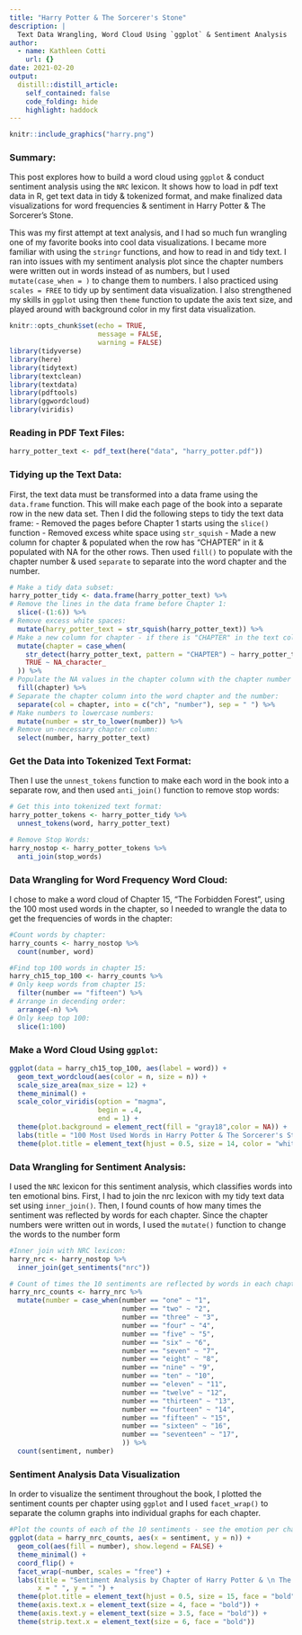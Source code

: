 ```yaml
---
title: "Harry Potter & The Sorcerer's Stone"
description: |
  Text Data Wrangling, Word Cloud Using `ggplot` & Sentiment Analysis 
author:
  - name: Kathleen Cotti
    url: {}
date: 2021-02-20
output:
  distill::distill_article:
    self_contained: false
    code_folding: hide
    highlight: haddock
---
```

```r
knitr::include_graphics("harry.png")
```

### Summary:
This post explores how to build a word cloud using `ggplot` & conduct sentiment analysis using the `NRC` lexicon. It shows how to load in pdf text data in R, get text data in tidy & tokenized format, and make finalized data visualizations for word frequencies & sentiment in Harry Potter & The Sorcerer's Stone. 

This was my first attempt at text analysis, and I had so much fun wrangling one of my favorite books into cool data visualizations. I became more familiar with using the `stringr` functions, and how to read in and tidy text. I ran into issues with my sentiment analysis plot since the chapter numbers were written out in words instead of as numbers, but I used `mutate(case_when = )` to change them to numbers. I also practiced using `scales = FREE` to tidy up by sentiment data visualization. I also strengthened my skills in `ggplot` using then `theme` function to update the axis text size, and played around with background color in my first data visualization. 

```r
knitr::opts_chunk$set(echo = TRUE,
                      message = FALSE,
                      warning = FALSE)
library(tidyverse)
library(here)
library(tidytext)
library(textclean)
library(textdata)
library(pdftools)
library(ggwordcloud)
library(viridis)
```

### Reading in PDF Text Files: 

```r
harry_potter_text <- pdf_text(here("data", "harry_potter.pdf"))
```

### Tidying up the Text Data:

First, the text data must be transformed into a data frame using the `data.frame` function. This will make each page of the book into a separate row in the new data set. 
Then I did the following steps to tidy the text data frame:
- Removed the pages before Chapter 1 starts using the `slice()` function
- Removed excess white space using `str_squish` 
- Made a new column for chapter & populated when the row has "CHAPTER" in it & populated with NA for the other rows. Then used `fill()` to populate with the chapter number & used `separate` to separate into the word chapter and the number. 

```r
# Make a tidy data subset:
harry_potter_tidy <- data.frame(harry_potter_text) %>% 
# Remove the lines in the data frame before Chapter 1: 
  slice(-(1:6)) %>% 
# Remove excess white spaces: 
  mutate(harry_potter_text = str_squish(harry_potter_text)) %>% 
# Make a new column for chapter - if there is "CHAPTER" in the text column it will add "CHAPTER" to the chapter column and if not it will populate with NA:
  mutate(chapter = case_when(
    str_detect(harry_potter_text, pattern = "CHAPTER") ~ harry_potter_text,
    TRUE ~ NA_character_
  )) %>% 
# Populate the NA values in the chapter column with the chapter number until the next non-NA value:
  fill(chapter) %>% 
# Separate the chapter column into the word chapter and the number: 
  separate(col = chapter, into = c("ch", "number"), sep = " ") %>% 
# Make numbers to lowercase numbers: 
  mutate(number = str_to_lower(number)) %>% 
# Remove un-necessary chapter column: 
  select(number, harry_potter_text) 
```

### Get the Data into Tokenized Text Format: 

Then I use the `unnest_tokens` function to make each word in the book into a separate row, and then used `anti_join()` function to remove stop words:

```r
# Get this into tokenized text format:
harry_potter_tokens <- harry_potter_tidy %>% 
  unnest_tokens(word, harry_potter_text) 

# Remove Stop Words:
harry_nostop <- harry_potter_tokens %>% 
  anti_join(stop_words) 
```

### Data Wrangling for Word Frequency Word Cloud:

I chose to make a word cloud of Chapter 15, "The Forbidden Forest", using the 100 most used words in the chapter, so I needed to wrangle the data to get the frequencies of words in the chapter: 

```r
#Count words by chapter:
harry_counts <- harry_nostop %>% 
  count(number, word) 

#Find top 100 words in chapter 15:
harry_ch15_top_100 <- harry_counts %>% 
# Only keep words from chapter 15:
  filter(number == "fifteen") %>% 
# Arrange in decending order: 
  arrange(-n) %>% 
# Only keep top 100: 
  slice(1:100)
```

### Make a Word Cloud Using `ggplot`:

```r
ggplot(data = harry_ch15_top_100, aes(label = word)) +
  geom_text_wordcloud(aes(color = n, size = n)) +
  scale_size_area(max_size = 12) +
  theme_minimal() +
  scale_color_viridis(option = "magma",
                      begin = .4,
                      end = 1) +
  theme(plot.background = element_rect(fill = "gray18",color = NA)) +
  labs(title = "100 Most Used Words in Harry Potter & The Sorcerer's Stone \n Chapter 15: The Forbidden Forest") +
  theme(plot.title = element_text(hjust = 0.5, size = 14, color = "white", face = "bold"))
```

### Data Wrangling for Sentiment Analysis:

I used the `NRC` lexicon for this sentiment analysis, which classifies words into ten emotional bins. First, I had to join the nrc lexicon with my tidy text data set using `inner_join()`. Then, I found counts of how many times the sentiment was reflected by words for each chapter. Since the chapter numbers were written out in words, I used the `mutate()` function to change the words to the number form

```r
#Inner join with NRC lexicon:
harry_nrc <- harry_nostop %>% 
  inner_join(get_sentiments("nrc")) 

# Count of times the 10 sentiments are reflected by words in each chapter:
harry_nrc_counts <- harry_nrc %>% 
  mutate(number = case_when(number == "one" ~ "1",
                            number == "two" ~ "2",
                            number == "three" ~ "3",
                            number == "four" ~ "4",
                            number == "five" ~ "5",
                            number == "six" ~ "6",
                            number == "seven" ~ "7",
                            number == "eight" ~ "8",
                            number == "nine" ~ "9",
                            number == "ten" ~ "10",
                            number == "eleven" ~ "11",
                            number == "twelve" ~ "12",
                            number == "thirteen" ~ "13",
                            number == "fourteen" ~ "14",
                            number == "fifteen" ~ "15",
                            number == "sixteen" ~ "16",
                            number == "seventeen" ~ "17",
                            )) %>% 
  count(sentiment, number) 
```

### Sentiment Analysis Data Visualization 
In order to visualize the sentiment throughout the book, I plotted the sentiment counts per chapter using `ggplot` and I used `facet_wrap()` to separate the column graphs into individual graphs for each chapter. 

```r
#Plot the counts of each of the 10 sentiments - see the emotion per chapter:
ggplot(data = harry_nrc_counts, aes(x = sentiment, y = n)) +
  geom_col(aes(fill = number), show.legend = FALSE) +
  theme_minimal() +
  coord_flip() +
  facet_wrap(~number, scales = "free") +
  labs(title = "Sentiment Analysis by Chapter of Harry Potter & \n The Sorcerer's Stone",
       x = " ", y = " ") +
  theme(plot.title = element_text(hjust = 0.5, size = 15, face = "bold")) +
  theme(axis.text.x = element_text(size = 4, face = "bold")) +
  theme(axis.text.y = element_text(size = 3.5, face = "bold")) +
  theme(strip.text.x = element_text(size = 6, face = "bold"))
```

